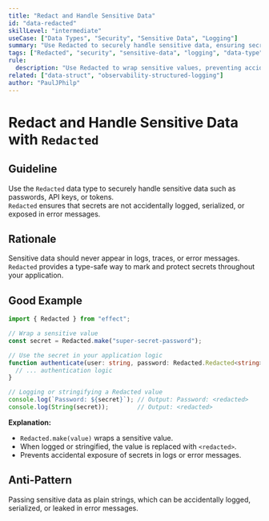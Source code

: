 ```yaml
---
title: "Redact and Handle Sensitive Data"
id: "data-redacted"
skillLevel: "intermediate"
useCase: ["Data Types", "Security", "Sensitive Data", "Logging"]
summary: "Use Redacted to securely handle sensitive data, ensuring secrets are not accidentally logged or exposed."
tags: ["Redacted", "security", "sensitive-data", "logging", "data-type", "effect"]
rule:
  description: "Use Redacted to wrap sensitive values, preventing accidental exposure in logs or error messages."
related: ["data-struct", "observability-structured-logging"]
author: "PaulJPhilp"
---
```


# Redact and Handle Sensitive Data with `Redacted`

## Guideline

Use the `Redacted` data type to securely handle sensitive data such as passwords, API keys, or tokens.  
`Redacted` ensures that secrets are not accidentally logged, serialized, or exposed in error messages.

## Rationale

Sensitive data should never appear in logs, traces, or error messages.  
`Redacted` provides a type-safe way to mark and protect secrets throughout your application.

## Good Example

```typescript
import { Redacted } from "effect";

// Wrap a sensitive value
const secret = Redacted.make("super-secret-password");

// Use the secret in your application logic
function authenticate(user: string, password: Redacted.Redacted<string>) {
  // ... authentication logic
}

// Logging or stringifying a Redacted value
console.log(`Password: ${secret}`); // Output: Password: <redacted>
console.log(String(secret));        // Output: <redacted>
```

**Explanation:**  
- `Redacted.make(value)` wraps a sensitive value.
- When logged or stringified, the value is replaced with `<redacted>`.
- Prevents accidental exposure of secrets in logs or error messages.

## Anti-Pattern

Passing sensitive data as plain strings, which can be accidentally logged, serialized, or leaked in error messages.